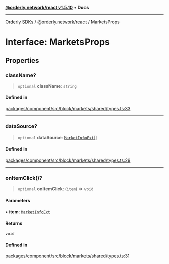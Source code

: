 [**@orderly.network/react v1.5.10**](/sdks/tech-doc/@orderly.network/react/README) • **Docs**

***

[Orderly SDKs](/sdks/tech-doc/packages) / [@orderly.network/react](/sdks/tech-doc/@orderly.network/react/README) / MarketsProps

# Interface: MarketsProps

## Properties

### className?

> `optional` **className**: `string`

#### Defined in

[packages/component/src/block/markets/shared/types.ts:33](https://github.com/OrderlyNetwork/js-sdk/blob/554ae704783e3b83c40bb234a899e8f02987d9b6/packages/component/src/block/markets/shared/types.ts#L33)

***

### dataSource?

> `optional` **dataSource**: [`MarketInfoExt`](../../types/namespaces/API/interfaces/MarketInfoExt)[]

#### Defined in

[packages/component/src/block/markets/shared/types.ts:29](https://github.com/OrderlyNetwork/js-sdk/blob/554ae704783e3b83c40bb234a899e8f02987d9b6/packages/component/src/block/markets/shared/types.ts#L29)

***

### onItemClick()?

> `optional` **onItemClick**: (`item`) => `void`

#### Parameters

• **item**: [`MarketInfoExt`](../../types/namespaces/API/interfaces/MarketInfoExt)

#### Returns

`void`

#### Defined in

[packages/component/src/block/markets/shared/types.ts:31](https://github.com/OrderlyNetwork/js-sdk/blob/554ae704783e3b83c40bb234a899e8f02987d9b6/packages/component/src/block/markets/shared/types.ts#L31)

